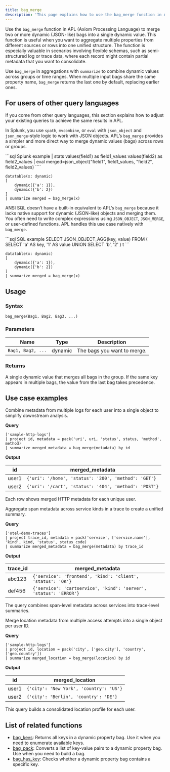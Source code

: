 ```yaml
---
title: bag_merge
description: 'This page explains how to use the bag_merge function in APL.'
---
```


Use the `bag_merge` function in APL (Axiom Processing Language) to merge two or more dynamic (JSON-like) bags into a single dynamic value. This function is useful when you want to aggregate multiple properties from different sources or rows into one unified structure. The function is especially valuable in scenarios involving flexible schemas, such as semi-structured log or trace data, where each record might contain partial metadata that you want to consolidate.

Use `bag_merge` in aggregations with `summarize` to combine dynamic values across groups or time ranges. When multiple input bags share the same property name, `bag_merge` returns the last one by default, replacing earlier ones.

## For users of other query languages

If you come from other query languages, this section explains how to adjust your existing queries to achieve the same results in APL.

<AccordionGroup>
<Accordion title="Splunk SPL users">

In Splunk, you use `spath`, `mvcombine`, or `eval` with `json_object` and `json_merge`-style logic to work with JSON objects. APL’s `bag_merge` provides a simpler and more direct way to merge dynamic values (bags) across rows or groups.

<CodeGroup>
```sql Splunk example
| stats values(field1) as field1_values values(field2) as field2_values 
| eval merged=json_object("field1", field1_values, "field2", field2_values)
````

```kusto APL equivalent
datatable(x: dynamic)
[
    dynamic({'a': 1}),
    dynamic({'b': 2})
]
| summarize merged = bag_merge(x)
```

</CodeGroup>

</Accordion>
<Accordion title="ANSI SQL users">

ANSI SQL doesn’t have a built-in equivalent to APL’s `bag_merge` because it lacks native support for dynamic (JSON-like) objects and merging them. You often need to write complex expressions using `JSON_OBJECT`, `JSON_MERGE`, or user-defined functions. APL handles this use case natively with `bag_merge`.

<CodeGroup>
```sql SQL example
SELECT JSON_OBJECT_AGG(key, value)
FROM (
  SELECT 'a' AS key, '1' AS value
  UNION
  SELECT 'b', '2'
) t
```

```kusto APL equivalent
datatable(x: dynamic)
[
    dynamic({'a': 1}),
    dynamic({'b': 2})
]
| summarize merged = bag_merge(x)
```

</CodeGroup>

</Accordion>
</AccordionGroup>

## Usage

### Syntax

```kusto
bag_merge(Bag1, Bag2, Bag3, ...)
```

### Parameters

| Name | Type    | Description                                |
| ---- | ------- | ------------------------------------------ |
| `Bag1, Bag2, ...` | dynamic | The bags you want to merge. |

### Returns

A single dynamic value that merges all bags in the group. If the same key appears in multiple bags, the value from the last bag takes precedence.

## Use case examples

<Tabs>
<Tab title="Log analysis">

Combine metadata from multiple logs for each user into a single object to simplify downstream analysis.

**Query**

```kusto
['sample-http-logs']
| project id, metadata = pack('uri', uri, 'status', status, 'method', method)
| summarize merged_metadata = bag_merge(metadata) by id
```



**Output**

| id    | merged_metadata                                      |
| ----- | ----------------------------------------------------- |
| user1 | `{'uri': '/home', 'status': '200', 'method': 'GET'}`  |
| user2 | `{'uri': '/cart', 'status': '404', 'method': 'POST'}` |

Each row shows merged HTTP metadata for each unique user.

</Tab>
<Tab title="OpenTelemetry traces">

Aggregate span metadata across service kinds in a trace to create a unified summary.

**Query**

```kusto
['otel-demo-traces']
| project trace_id, metadata = pack('service', ['service.name'], 'kind', kind, 'status', status_code)
| summarize merged_metadata = bag_merge(metadata) by trace_id
```



**Output**

| trace_id | merged_metadata                                                  |
| --------- | ----------------------------------------------------------------- |
| abc123    | `{'service': 'frontend', 'kind': 'client', 'status': 'OK'}`       |
| def456    | `{'service': 'cartservice', 'kind': 'server', 'status': 'ERROR'}` |

The query combines span-level metadata across services into trace-level summaries.

</Tab>
<Tab title="Security logs">

Merge location metadata from multiple access attempts into a single object per user ID.

**Query**

```kusto
['sample-http-logs']
| project id, location = pack('city', ['geo.city'], 'country', ['geo.country'])
| summarize merged_location = bag_merge(location) by id
```



**Output**

| id    | merged_location                        |
| ----- | --------------------------------------- |
| user1 | `{'city': 'New York', 'country': 'US'}` |
| user2 | `{'city': 'Berlin', 'country': 'DE'}`   |

This query builds a consolidated location profile for each user.

</Tab>
</Tabs>

## List of related functions

- [bag_keys](/apl/scalar-functions/array-functions/bag-keys): Returns all keys in a dynamic property bag. Use it when you need to enumerate available keys.
- [bag_pack](/apl/scalar-functions/array-functions/bag-pack): Converts a list of key-value pairs to a dynamic property bag. Use when you need to build a bag.
- [bag_has_key](/apl/scalar-functions/array-functions/bag-has-key): Checks whether a dynamic property bag contains a specific key.
